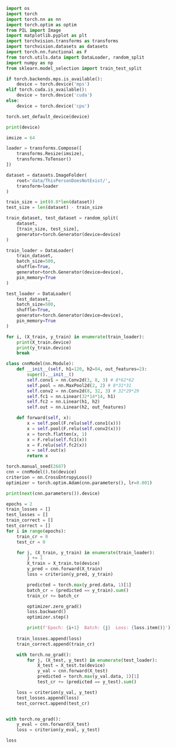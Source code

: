 ```python
import os
import torch
import torch.nn as nn
import torch.optim as optim
from PIL import Image
import matplotlib.pyplot as plt
import torchvision.transforms as transforms
import torchvision.datasets as datasets
import torch.nn.functional as F
from torch.utils.data import DataLoader, random_split
import numpy as np
from sklearn.model_selection import train_test_split
```

```python
if torch.backends.mps.is_available():
    device = torch.device('mps')
elif torch.cuda.is_available():
    device = torch.device('cuda')
else:
    device = torch.device('cpu')

torch.set_default_device(device)

print(device)
```

```python
imsize = 64

loader = transforms.Compose([
    transforms.Resize(imsize),
    transforms.ToTensor()
])

dataset = datasets.ImageFolder(
    root='data/ThisPersonDoesNotExist/',
    transform=loader
)

train_size = int(0.8*len(dataset))
test_size = len(dataset) - train_size

train_dataset, test_dataset = random_split(
    dataset,
    [train_size, test_size],
    generator=torch.Generator(device=device)
)

train_loader = DataLoader(
    train_dataset,
    batch_size=500,
    shuffle=True,
    generator=torch.Generator(device=device),
    pin_memory=True
)

test_loader = DataLoader(
    test_dataset,
    batch_size=500,
    shuffle=True,
    generator=torch.Generator(device=device),
    pin_memory=True
)
```

```python
for i, (X_train, y_train) in enumerate(train_loader):
    print(X_train.device)
    print(y_train.device)
    break
```

```python
class cnnModel(nn.Module):
    def __init__(self, h1=120, h2=84, out_features=2):
        super().__init__()
        self.conv1 = nn.Conv2d(3, 8, 3) # 8*62*62
        self.pool = nn.MaxPool2d(2, 2) # 8*31*31
        self.conv2 = nn.Conv2d(8, 32, 3) # 32*29*29
        self.fc1 = nn.Linear(32*14*14, h1)
        self.fc2 = nn.Linear(h1, h2)
        self.out = nn.Linear(h2, out_features)

    def forward(self, x):
        x = self.pool(F.relu(self.conv1(x)))
        x = self.pool(F.relu(self.conv2(x)))
        x = torch.flatten(x, 1)
        x = F.relu(self.fc1(x))
        x = F.relu(self.fc2(x))
        x = self.out(x)
        return x
```

```python
torch.manual_seed(2687)
cnn = cnnModel().to(device)
criterion = nn.CrossEntropyLoss()
optimizer = torch.optim.Adam(cnn.parameters(), lr=0.001)

print(next(cnn.parameters()).device)
```

```python
epochs = 2
train_losses = []
test_losses = []
train_correct = []
test_correct = []
for i in range(epochs):
    train_cr = 0
    test_cr = 0

    for j, (X_train, y_train) in enumerate(train_loader):
        j += 1
        X_train = X_train.to(device)
        y_pred = cnn.forward(X_train)
        loss = criterion(y_pred, y_train)

        predicted = torch.max(y_pred.data, 1)[1]
        batch_cr = (predicted == y_train).sum()
        train_cr += batch_cr

        optimizer.zero_grad()
        loss.backward()
        optimizer.step()

        print(f'Epoch: {i+1}  Batch: {j}  Loss: {loss.item()}')
    
    train_losses.append(loss)
    train_correct.append(train_cr)

    with torch.no_grad():
        for j, (X_test, y_test) in enumerate(test_loader):
            X_test = X_test.to(device)
            y_val = cnn.forward(X_test)
            predicted = torch.max(y_val.data, 1)[1]
            test_cr += (predicted == y_test).sum()

    loss = criterion(y_val, y_test)
    test_losses.append(loss)
    test_correct.append(test_cr)
```

```python
```

```python
with torch.no_grad():
    y_eval = cnn.forward(X_test)
    loss = criterion(y_eval, y_test)

loss
```